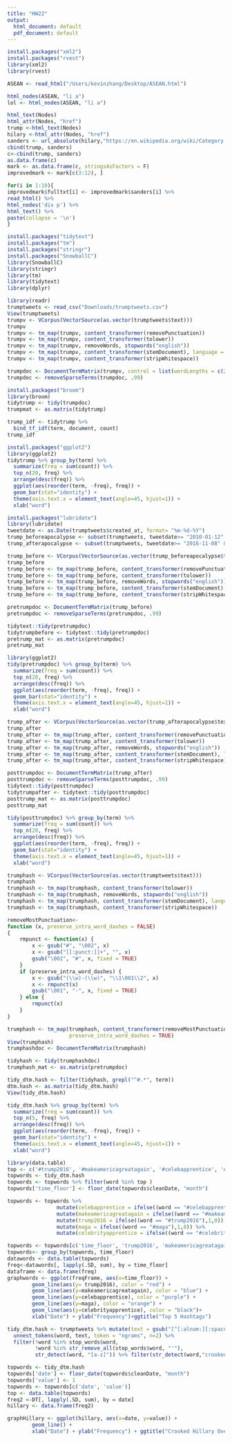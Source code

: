 ```yaml
---
title: "HW22"
output:
  html_document: default
  pdf_document: default
---
```

```r
install.packages("xml2")
install.packages("rvest")
library(xml2)
library(rvest)
```

```r
ASEAN <- read_html("/Users/kevinzhang/Desktop/ASEAN.html")
```

```r
html_nodes(ASEAN, "li a")
lol <- html_nodes(ASEAN, "li a")
```

```r
html_text(Nodes)
html_attr(Nodes, "href")
trump <-html_text(Nodes)
hilary <-html_attr(Nodes, "href")
sanders <- url_absolute(hilary,"https://en.wikipedia.org/wiki/Category:Member_states_of_the_Association_of_Southeast_Asian_Nations")
cbind(trump, sanders)
c<-cbind(trump, sanders)
as.data.frame(c)
mark <- as.data.frame(c, stringsAsFactors = F)
improvedmark <- mark[c(3:12), ]
```

```r
for(i in 1:10){
improvedmark$fulltxt[i] <- improvedmark$sanders[i] %>%
read_html() %>%
html_nodes('div p') %>%
html_text() %>%
paste(collapse = '\n')
}
```

```r
install.packages("tidytext")
install.packages("tm")
install.packages("stringr")
install.packages("SnowballC")
library(SnowballC)
library(stringr)
library(tm)
library(tidytext)
library(dplyr)
```

```r
library(readr)
trumptweets <- read_csv("Downloads/trumptweets.csv")
View(trumptweets)
trumpv <- VCorpus(VectorSource(as.vector(trumptweets$text)))
trumpv
trumpv <- tm_map(trumpv, content_transformer(removePunctuation))
trumpv <- tm_map(trumpv, content_transformer(tolower))
trumpv <- tm_map(trumpv, removeWords, stopwords("english"))
trumpv <- tm_map(trumpv, content_transformer(stemDocument), language = "english")
trumpv <- tm_map(trumpv, content_transformer(stripWhitespace))
```

```r
trumpdoc <- DocumentTermMatrix(trumpv, control = list(wordLengths = c(2, Inf)))
trumpdoc <- removeSparseTerms(trumpdoc, .99)
```

```r
install.packages("broom")
library(broom)
tidytrump <- tidy(trumpdoc)
trumpmat <- as.matrix(tidytrump)
```



```r
trump_idf <- tidytrump %>%
  bind_tf_idf(term, document, count)
trump_idf
```

```r
install.packages("ggplot2")
library(ggplot2)
tidytrump %>% group_by(term) %>%
  summarize(freq = sum(count)) %>%
  top_n(20, freq) %>%
  arrange(desc(freq)) %>%
  ggplot(aes(reorder(term, -freq), freq)) +
  geom_bar(stat="identity") +
  theme(axis.text.x = element_text(angle=45, hjust=1)) +
  xlab("word")

```

```r
install.packages("lubridate")
library(lubridate)
tweetdate <- as.Date(trumptweets$created_at, format= "%m-%d-%Y")
trump_beforeapocalypse <- subset(trumptweets, tweetdate>= "2010-01-12" & tweetdate < "2016-11-08")
trump_afterapocalypse <- subset(trumptweets, tweetdate>= "2016-11-08" & tweetdate < "2018-1-31")
```

```r
trump_before <- VCorpus(VectorSource(as.vector(trump_beforeapocalypse$text)))
trump_before
trump_before <- tm_map(trump_before, content_transformer(removePunctuation))
trump_before <- tm_map(trump_before, content_transformer(tolower))
trump_before <- tm_map(trump_before, removeWords, stopwords("english"))
trump_before <- tm_map(trump_before, content_transformer(stemDocument), language = "english")
trump_before <- tm_map(trump_before, content_transformer(stripWhitespace))
```

```r
pretrumpdoc <- DocumentTermMatrix(trump_before)
pretrumpdoc <- removeSparseTerms(pretrumpdoc, .99)
```

```r
tidytext::tidy(pretrumpdoc)
tidytrumpbefore <- tidytext::tidy(pretrumpdoc)
pretrump_mat <- as.matrix(pretrumpdoc)
pretrump_mat
```

```r
library(ggplot2)
tidy(pretrumpdoc) %>% group_by(term) %>%
  summarize(freq = sum(count)) %>%
  top_n(20, freq) %>%
  arrange(desc(freq)) %>%
  ggplot(aes(reorder(term, -freq), freq)) +
  geom_bar(stat="identity") +
  theme(axis.text.x = element_text(angle=45, hjust=1)) +
  xlab("word")
```


```r
trump_after <- VCorpus(VectorSource(as.vector(trump_afterapocalypse$text)))
trump_after
trump_after <- tm_map(trump_after, content_transformer(removePunctuation))
trump_after <- tm_map(trump_after, content_transformer(tolower))
trump_after <- tm_map(trump_after, removeWords, stopwords("english"))
trump_after <- tm_map(trump_after, content_transformer(stemDocument), language = "english")
trump_after <- tm_map(trump_after, content_transformer(stripWhitespace))
```

```r
posttrumpdoc <- DocumentTermMatrix(trump_after)
posttrumpdoc <- removeSparseTerms(posttrumpdoc, .99)
tidytext::tidy(posttrumpdoc)
tidytrumpafter <- tidytext::tidy(posttrumpdoc)
posttrump_mat <- as.matrix(posttrumpdoc)
posttrump_mat
```

```r
tidy(posttrumpdoc) %>% group_by(term) %>%
  summarize(freq = sum(count)) %>%
  top_n(20, freq) %>%
  arrange(desc(freq)) %>%
  ggplot(aes(reorder(term, -freq), freq)) +
  geom_bar(stat="identity") +
  theme(axis.text.x = element_text(angle=45, hjust=1)) +
  xlab("word")
```

```r
trumphash <- VCorpus(VectorSource(as.vector(trumptweets$text)))
trumphash
trumphash <- tm_map(trumphash, content_transformer(tolower))
trumphash <- tm_map(trumphash, removeWords, stopwords("english"))
trumphash <- tm_map(trumphash, content_transformer(stemDocument), language = "english")
trumphash <- tm_map(trumphash, content_transformer(stripWhitespace))

removeMostPunctuation<-
function (x, preserve_intra_word_dashes = FALSE) 
{
    rmpunct <- function(x) {
        x <- gsub("#", "\002", x)
        x <- gsub("[[:punct:]]+", "", x)
        gsub("\002", "#", x, fixed = TRUE)
    }
    if (preserve_intra_word_dashes) { 
        x <- gsub("(\\w)-(\\w)", "\\1\001\\2", x)
        x <- rmpunct(x)
        gsub("\001", "-", x, fixed = TRUE)
    } else {
        rmpunct(x)
    }
}

trumphash <- tm_map(trumphash, content_transformer(removeMostPunctuation),
                    preserve_intra_word_dashes = TRUE)
View(trumphash)
trumphashdoc <- DocumentTermMatrix(trumphash)

tidyhash <- tidy(trumphashdoc)
trumphash_mat <- as.matrix(pretrumpdoc)

tidy_dtm.hash <- filter(tidyhash, grepl("^#.*", term))
dtm.hash <- as.matrix(tidy_dtm.hash)
View(tidy_dtm.hash)

tidy_dtm.hash %>% group_by(term) %>%
  summarize(freq = sum(count)) %>%
  top_n(5, freq) %>%
  arrange(desc(freq)) %>%
  ggplot(aes(reorder(term, -freq), freq)) +
  geom_bar(stat="identity") +
  theme(axis.text.x = element_text(angle=45, hjust=1)) +
  xlab("word")
```


```r
library(data.table)
top <- c('#trump2016', '#makeamericagreatagain', '#celebapprentice', '#maga','#celebrityapprentice')
topwords <- tidy_dtm.hash
topwords <- topwords %>% filter(word %in% top )
topwords['time_floor'] <- floor_date(topwords$cleanDate, "month")
```


```r
topwords <- topwords %>% 
                mutate(celebapprentice = ifelse((word == "#celebapprentice"),1,0)) %>%
                mutate(makeamericagreatagain = ifelse((word == "#makeamericagreatagain"),1,0)) %>% 
                mutate(trump2016 = ifelse((word == "#trump2016"),1,0)) %>% 
                mutate(maga = ifelse((word == "#maga"),1,0)) %>% 
                mutate(celebrityapprentice = ifelse((word == "#celebrityapprentice"),1,0))
```

```r
topwords <- topwords[c('time_floor', 'trump2016', 'makeamericagreatagain', 'celebapprentice', 'maga','celebrityapprentice')]
topwords<- group_by(topwords, time_floor)
datawords <- data.table(topwords)
freq<-datawords[, lapply(.SD, sum), by = time_floor]
dataframe <- data.frame(freq)
graphwords <- ggplot(freqFrame, aes(x=time_floor)) + 
        geom_line(aes(y= trump2016), color = "red") +
        geom_line(aes(y=makeamericagreatagain), color = "blue") + 
        geom_line(aes(y=celebapprentice), color = "purple") + 
        geom_line(aes(y=maga), color = "orange") + 
        geom_line(aes(y=celebrityapprentice), color = "black")+
        xlab("Date") + ylab("Frequency")+ggtitle("Top 5 Hashtags")
```

```r
tidy_dtm.hash <- trumptweets %>% mutate(text = gsub("[^[:alnum:][:space:]#]", "", text)) %>% mutate(text = gsub("https", " ", text, ignore.case = T)) %>%
  unnest_tokens(word, text, token = "ngrams", n=2) %>%
  filter(!word %in% stop_words$word,
         !word %in% str_remove_all(stop_words$word, "'"),
         str_detect(word, "[a-z]")) %>% filter(str_detect(word,"crooked hillary"))
```


```r
topwords <- tidy_dtm.hash
topwords['date'] <- floor_date(topwords$cleanDate, "month")
topwords['value'] <- 1
topwords <- topwords[c('date', 'value')]
top <- data.table(topwords)
freq2 <-DT[, lapply(.SD, sum), by = date]
hillary <- data.frame(freq2)
```


```r

graphHillary <- ggplot(hillary, aes(x=date, y=value)) + 
        geom_line() +
        xlab("Date") + ylab("Frequency") + ggtitle("Crooked Hillary Over Time")

```


